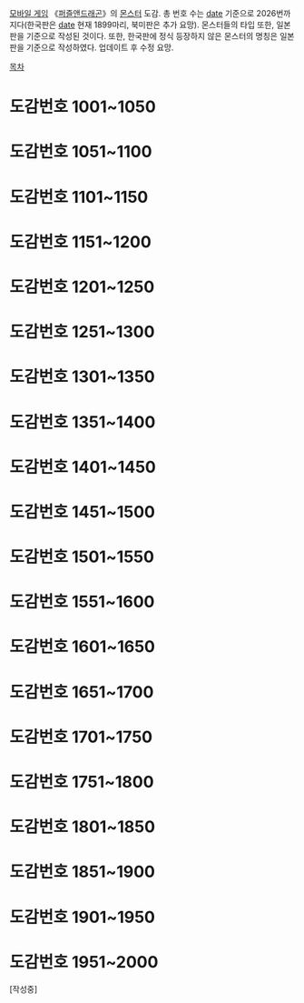 [[모바일 게임]] 《[[퍼즐앤드래곤]]》의 [[몬스터]] 도감. 총 번호 수는 [[date]] 기준으로 2026번까지다(한국판은 [[date]] 현재 1899마리, 북미판은 추가 요망). 몬스터들의 타입 또한, 일본판을 기준으로 작성된 것이다.
또한, 한국판에 정식 등장하지 않은 몬스터의 명칭은 일본판을 기준으로 작성하였다. 업데이트 후 수정 요망.


[[목차]]

= 도감번호 1001~1050 =
= 도감번호 1051~1100 =
= 도감번호 1101~1150 =
= 도감번호 1151~1200 =
= 도감번호 1201~1250 =
= 도감번호 1251~1300 =
= 도감번호 1301~1350 =
= 도감번호 1351~1400 =
= 도감번호 1401~1450 =
= 도감번호 1451~1500 =
= 도감번호 1501~1550 =
= 도감번호 1551~1600 =
= 도감번호 1601~1650 =
= 도감번호 1651~1700 =
= 도감번호 1701~1750 =
= 도감번호 1751~1800 =
= 도감번호 1801~1850 =
= 도감번호 1851~1900 =
= 도감번호 1901~1950 =
= 도감번호 1951~2000 =

[작성중]
